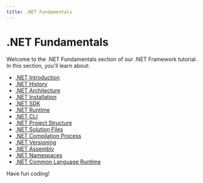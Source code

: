 ```yaml
---
title: .NET Fundamentals
---
```


# .NET Fundamentals

Welcome to the .NET Fundamentals section of our .NET Framework tutorial. In this section, you'll learn about:

- [.NET Introduction](./0-net-introduction.mdx)
- [.NET History](./1-net-history.mdx)
- [.NET Architecture](./2-net-architecture.mdx)
- [.NET Installation](./3-net-installation.mdx)
- [.NET SDK](./4-net-sdk.mdx)
- [.NET Runtime](./5-net-runtime.mdx)
- [.NET CLI](./6-net-cli.mdx)
- [.NET Project Structure](./7-net-project-structure.mdx)
- [.NET Solution Files](./8-net-solution-files.mdx)
- [.NET Compilation Process](./9-net-compilation-process.mdx)
- [.NET Versioning](./10-net-versioning.mdx)
- [.NET Assembly](./11-net-assembly.mdx)
- [.NET Namespaces](./12-net-namespaces.mdx)
- [.NET Common Language Runtime](./13-net-common-language-runtime.mdx)

Have fun coding!